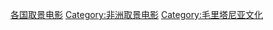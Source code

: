 [[Category:各国取景电影|各国取景电影]]
[[Category:非洲取景电影|Category:非洲取景电影]]
[[Category:毛里塔尼亚文化|Category:毛里塔尼亚文化]]